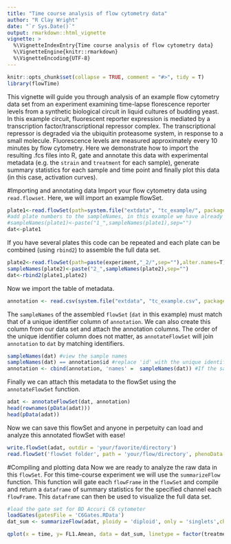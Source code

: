 ```yaml
---
title: "Time course analysis of flow cytometry data"
author: "R Clay Wright"
date: "`r Sys.Date()`"
output: rmarkdown::html_vignette
vignette: >
  %\VignetteIndexEntry{Time course analysis of flow cytometry data}
  %\VignetteEngine{knitr::rmarkdown}
  %\VignetteEncoding{UTF-8}
---
```

```r
knitr::opts_chunk$set(collapse = TRUE, comment = "#>", tidy = T)
library(flowTime)
```
This vignette will guide you through analysis of an example flow cytometry data set from an experiment examining time-lapse florescence reporter levels from a synthetic biological circuit in liquid cultures of budding yeast. In this example circuit, fluorescent reporter expression is mediated by a transcription factor/transcriptional repressor complex. The transcriptional repressor is degraded via the ubiquitin proteasome system, in response to a small molecule. Fluorescence levels are measured approximately every 10 minutes by flow cytometry. Here we demonstrate how to import the resulting .fcs files into R, gate and annotate this data with experimental metadata (e.g. the `strain` and `treatment` for each sample), generate summary statistics for each sample and time point and finally plot this data (in this case, activation curves).

#Importing and annotating data
Import your flow cytometry data using `read.flowset`. Here, we will import an example flowSet.
```r
plate1<-read.flowSet(path=system.file("extdata", "tc_example/", package = "flowTime"),alter.names=T)
#add plate numbers to the sampleNames, in this example we have already done this step
#sampleNames(plate1)<-paste("1_",sampleNames(plate1),sep="")
dat<-plate1
```
If you have several plates this code can be repeated and each plate can be combined (using `rbind2`) to assemble the full data set.
```r
plate2<-read.flowSet(path=paste(experiment,"_2/",sep=""),alter.names=T)
sampleNames(plate2)<-paste("2_",sampleNames(plate2),sep="")
dat<-rbind2(plate1,plate2)
```
Now we import the table of metadata.
```r
annotation <- read.csv(system.file("extdata", "tc_example.csv", package = "flowTime"))
```
The `sampleNames` of the assembled `flowSet` (`dat` in this example) must match that of a unique identifier column of `annotation`. We can also create this column from our data set and attach the annotation columns. The order of the unique identifier column does not matter, as `annotateFlowSet` will join `annotation` to `dat` by matching identifiers.
```r
sampleNames(dat) #view the sample names
sampleNames(dat) == annotation$id #replace 'id' with the unique identifier column to test if this column is identical to the sample names of your flowset
annotation <- cbind(annotation, 'names' =  sampleNames(dat)) #If the sampleNames and unique identifiers are in the correct order this command will add the sampleNames as the identifier
```
Finally we can attach this metadata to the flowSet using the `annotateFlowSet` function. 
```r
adat <- annotateFlowSet(dat, annotation)
head(rownames(pData(adat)))
head(pData(adat))
```
Now we can save this flowSet and anyone in perpetuity can load and analyze this annotated flowSet with ease!
```r
write.flowSet(adat, outdir = 'your/favorite/directory')
read.flowSet('flowSet folder', path = 'your/flow/directory', phenoData = 'annotation.txt', alter.names = T)
```
#Compiling and plotting data
Now we are ready to analyze the raw data in this `flowSet`. For this time-course experiment we will use the `summarizeFlow` function. This function will gate each `flowFrame` in the `flowSet` and compile and return a `dataframe` of summary statistics for the specified channel each `flowFrame`. This `dataframe` can then be used to visualize the full data set. 
```r
#load the gate set for BD Accuri C6 cytometer
loadGates(gatesFile = 'C6Gates.RData')
dat_sum <- summarizeFlow(adat, ploidy = 'diploid', only = 'singlets',channel = 'FL1.A')

qplot(x = time, y= FL1.Amean, data = dat_sum, linetype = factor(treatment)) + geom_line() + xlab('Time post Auxin addition (min)') + ylab('Reporter Fluorescence (AU)') + scale_color_discrete(name=expression(paste("Auxin (",mu,"M)",sep = ""))) + theme_classic(base_size = 14, base_family = 'Arial')
```
